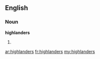 {{also|Highlanders}}
==English==

===Noun===
'''highlanders'''

# {{plural of|[[highlander]]}}

[[ar:highlanders]]
[[fr:highlanders]]
[[my:highlanders]]